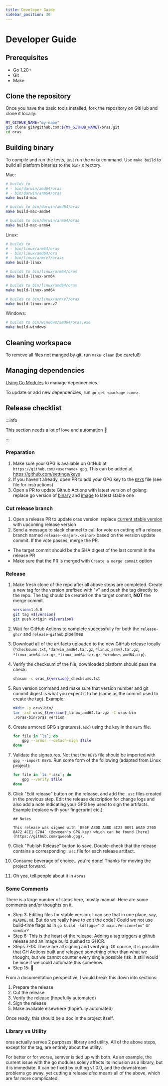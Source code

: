 ```yaml
---
title: Developer Guide
sidebar_position: 30
---
```


# Developer Guide

## Prerequisites

- Go 1.20+
- Git
- Make

## Clone the repository

Once you have the basic tools installed, fork the repository on GitHub and clone it locally:
```bash
MY_GITHUB_NAME="my-name"
git clone git@github.com:${MY_GITHUB_NAME}/oras.git
cd oras
```

## Building binary

To compile and run the tests, just run the `make` command.
Use `make build` to build all platform binaries to the `bin/` directory.

Mac:

```bash
# builds to
# - bin/darwin/amd64/oras
# - bin/darwin/arm64/oras
make build-mac

# builds to bin/darwin/amd64/oras
make build-mac-amd64

# builds to bin/darwin/arm64/oras
make build-mac-arm64
```

Linux:

```bash
# builds to
# - bin/linux/arm64/oras
# - bin/linux/amd64/ora
# - bin/linux/arm/v7/orass
make build-linux

# builds to bin/linux/arm64/oras
make build-linux-arm64

# builds to bin/linux/amd64/oras
make build-linux-amd64

# builds to bin/linux/arm/v7/oras
make build-linux-arm-v7
```

Windows:

```bash
# builds to bin/windows/amd64/oras.exe
make build-windows
```

## Cleaning workspace

To remove all files not manged by git, run `make clean` (be careful!)

## Managing dependencies

[Using Go Modules](https://blog.golang.org/using-go-modules) to manage dependencies.

To update or add new dependencies, run `go get <package name>`.

## Release checklist

:::info

This section needs a lot of love and automation 🙂

:::
### Preparation
1. Make sure your GPG is available on GitHub at `https://github.com/<username>.gpg`. This can be added at https://github.com/settings/keys
1. If you haven't already, open PR to add your GPG key to the [`KEYS`](https://github.com/oras-project/oras/blob/main/KEYS) file (see file for instructions)
1. Open a PR to update Github Actions with latest version of golang: replace go version of [binary](https://github.com/oras-project/oras/blob/main/.github/workflows/release-github.yml#L32) and [image](https://github.com/oras-project/oras/blob/main/Dockerfile#L14) to latest stable one

### Cut release branch
1. Open a release PR to update oras version: replace [current stable version](https://github.com/oras-project/oras/blob/main/internal/version/version.go#L20) with upcoming release version
1. Send a message to slack channel to call for vote on cutting off a release branch named `release-<major>.<minor>` based on the version update commit. If the vote passes, merge the PR.
 - The target commit should be the SHA digest of the last commit in the release PR
 - Make sure that the PR is merged with `Create a merge commit` option

### Release
1. Make fresh clone of the repo after all above steps are completed. Create a new tag for the version prefixed with "v" and push the tag directly to the repo. The tag should be created on the target commit, **NOT** the merge commit.
    ```sh
    version=1.0.0
    git tag v${version}
    git push origin v${version}
    ```
1. Wait for GitHub Actions to complete successfully for both the `release-ghcr` and `release-github` pipelines
1. Download all of the artifacts uploaded to the new GitHub release locally (`*checksums.txt`, `*darwin_amd64.tar.gz`, `*linux_armv7.tar.gz`, `*linux_arm64.tar.gz`, `*linux_amd64.tar.gz`, `*windows_amd64.zip`).
1. Verify the checksum of the file, downloaded platform should pass the check:
    ```sh
    shasum -c oras_${version}_checksums.txt
    ```
1. Run version command and make sure that version number and git commit digest is what you expect it to be (same as the commit used to create the tag). Example:
    ```sh
    mkdir -p oras-bin/
    tar -zxf oras_${version}_linux_amd64.tar.gz -C oras-bin
    ./oras-bin/oras version
    ```

1. Create armored GPG signatures(`.asc`) using the key in the `KEYS` file.
    ```sh
    for file in `ls`; do
        gpg --armor --detach-sign $file
    done
    ```
1. Validate the signatures. Not that the `KEYS` file should be imported with `gpg --import KEYS`. Run some form of the following (adapted from Linux project):
    ```sh
    for file in `ls *.asc`; do
        gpg --verify $file
    done
    ```
1. Click "Edit release" button on the release, and add the `.asc` files created in the previous step. Edit the release description for change logs and also add a note indicating your GPG key used to sign the artifacts. Example (replace with your fingerprint etc.):
    ```
    ## Notes

    This release was signed with `BE6F A8DD A48D 4C23 0091 A0A9 276D 8A72 4CE1 C704` (@qweeah's GPG key) which can be found [here](https://github.com/qweeah.gpg).
    ```
1. Click "Publish Release" button to save. Double-check that the release contains a corresponding `.asc` file for each release artifact.
1. Consume beverage of choice.. you're done! Thanks for moving the project forward.
1. Oh yea, tell people about it in `#oras`
    
### Some Comments

There is a large number of steps here, mostly manual. Here are some comments and/or thoughts on it.

* Step 3: Editing files for stable version. I can see that in one place, say, `README.md`. But do we really have to edit the code? Could we not use build-time flags as in `go build -ldflags="-X main.Version=foo"` or similar?
* Step 6: This is the heart of the release. Adding a tag triggers a github release and an image build pushed to GHCR.
* Steps 7-13: These are all signing and verifying. Of course, it is possible that GH Actions built and released something other than what we thought, but we cannot counter every single possible risk. It still would be nice if we could automate this somehow.
* Step 15: :beer:

From a documentation perspective, I would break this down into sections:

1. Prepare the release
2. Cut the release
3. Verify the release (hopefully automated)
4. Sign the release
5. Make available elsewhere (hopefully automated)

Once ready, this should be a doc in the project itself.

### Library vs Utility

oras actually serves 2 purposes: library and utility. All of the above steps, except for the tag, are entirely about the utility.

For better or for worse, semver is tied up with both. As an example, the current issue with the go modules solely affects its inclusion as a library, but it is immediate. It can be fixed by cutting v1.0.0, and the downstream problems go away. yet cutting a release _also_ means all of the above, which are far more complicated.